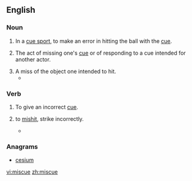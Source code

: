 ==English==

===Noun===
{{en-noun}}

# {{label|en|sports}} In a [[cue sport]], to make an error in hitting the ball with the [[cue]].
# {{label|en|theater}} The act of missing one's [[cue]] or of responding to a cue intended for another actor.
# A miss of the object one intended to hit.
#* {{quote-news
|date=December 28, 2010
|author=Owen Phillips
|title=Sunderland 0 - 2 Blackpool
|work=BBC
|url=http://news.bbc.co.uk/sport1/hi/football/eng_prem/9317216.stm
|page=
|passage=Some comical defending involving two terrible clearances saw Kingson called on to block Welbeck's strike and then Evatt made amends for his shocking miscue by heading Bent's powerful follow-up over the bar.}}

===Verb===
{{en-verb|miscues|miscuing|pres_ptc2=miscueing|miscued}}

# {{label|en|theater}} To give an incorrect [[cue]].
# {{label|en|transitive}} to [[mishit]], strike incorrectly.
#* {{quote-news
|date=18 April, 2012
|author=Phil McNulty
|title=Chelsea 1-0 Barcelona
|work=BBC Sport
|url=http://www.bbc.co.uk/sport/0/football/17673812
|page=
|passage=Fabregas was the guilty party when Chelsea had another escape soon after. Messi was the creator to set up Iniesta but when Cech could only push out his shot, the former Arsenal captain '''miscued''' his finish from eight yards.}}

===Anagrams===
* [[cesium#English|cesium]]

[[vi:miscue]]
[[zh:miscue]]